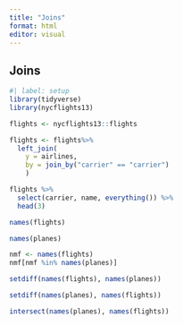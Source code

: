 ```yaml
---
title: "Joins"
format: html
editor: visual
---
```


## Joins

```r
#| label: setup
library(tidyverse)
library(nycflights13)
```


```r
flights <- nycflights13::flights 

flights <- flights%>% 
  left_join(
    y = airlines, 
    by = join_by("carrier" == "carrier")
    )

flights %>% 
  select(carrier, name, everything()) %>% 
  head(3)
```

```r
names(flights)
```

```r
names(planes)
```

```r
nmf <- names(flights)
nmf[nmf %in% names(planes)]
```

```r
setdiff(names(flights), names(planes))
```

```r
setdiff(names(planes), names(flights))
```

```r
intersect(names(planes), names(flights))
```



